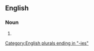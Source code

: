 ==English==

===Noun===
{{head|en|noun form}}

# {{plural of|permittivity|lang=en}}

[[Category:English plurals ending in "-ies"]]